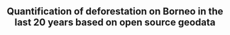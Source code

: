<span align="center"> <h2> Quantification of deforestation on Borneo in the last 20 years based on open source geodata </h2> </span>